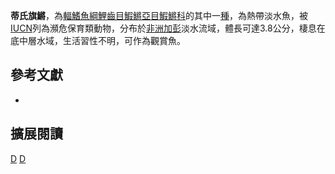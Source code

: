 {{Speciesbox 
| taxon = Aphyosemion tirbaki
| status = EN
| status_system = IUCN3.1
| authority =  [[Huber|Huber]], 1999
| synonyms = 
}}
'''蒂氏旗鱂'''，為[[輻鰭魚綱|輻鰭魚綱]][[鯉齒目|鯉齒目]][[鰕鱂亞目|鰕鱂亞目]][[鰕鱂科|鰕鱂科]]的其中一[[種|種]]，為熱帶淡水魚，被[[IUCN|IUCN]]列為瀕危保育類動物，分布於[[非洲|非洲]][[加彭|加彭]]淡水流域，體長可達3.8公分，棲息在底中層水域，生活習性不明，可作為觀賞魚。

== 參考文獻 ==
*{{FishBase_species|genus=Aphyosemion|species=tirbaki|year=2014|month=7}}

== 擴展閱讀 ==
{{refbegin}}
{{wikispecies-inline|Aphyosemion tirbaki|蒂氏旗鱂}}
{{refend}}
{{Taxonbar|from=Q8202597}}

[[Category:觀賞魚|D]]
[[Category:旗鱂屬|D]]


{{魚類小作品}}